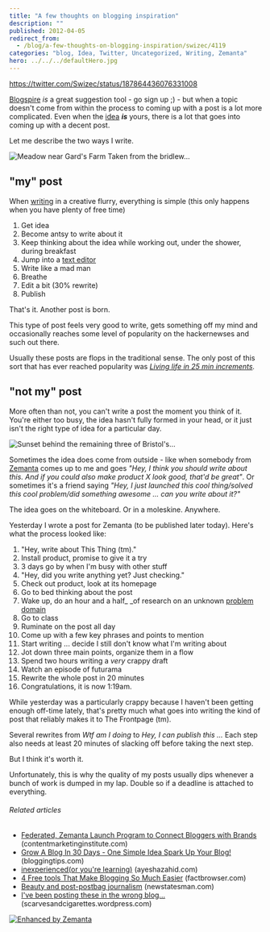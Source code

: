 ```yaml
---
title: "A few thoughts on blogging inspiration"
description: ""
published: 2012-04-05
redirect_from:
  - /blog/a-few-thoughts-on-blogging-inspiration/swizec/4119
categories: "blog, Idea, Twitter, Uncategorized, Writing, Zemanta"
hero: ../../../defaultHero.jpg
---
```


https://twitter.com/Swizec/status/187864436076331008

[Blogspire](http://blogspire.zemanta.com/) _is_ a great suggestion tool - go sign up ;) - but when a topic doesn't come from within the process to coming up with a post is a lot more complicated. Even when the [idea](http://en.wikipedia.org/wiki/Idea "Idea") **_is_** yours, there is a lot that goes into coming up with a decent post.

Let me describe the two ways I write.

![Meadow near Gard's Farm Taken from the bridlew...](http://upload.wikimedia.org/wikipedia/commons/thumb/2/20/Meadow_near_Gard%27s_Farm_-_geograph.org.uk_-_896805.jpg/300px-Meadow_near_Gard%27s_Farm_-_geograph.org.uk_-_896805.jpg "Meadow near Gard's Farm Taken from the bridlew...")

## "my" post

When [writing](http://en.wikipedia.org/wiki/Writing "Writing") in a creative flurry, everything is simple (this only happens when you have plenty of free time)

1.  Get idea
2.  Become antsy to write about it
3.  Keep thinking about the idea while working out, under the shower, during breakfast
4.  Jump into a [text editor](http://en.wikipedia.org/wiki/Text_editor "Text editor")
5.  Write like a mad man
6.  Breathe
7.  Edit a bit (30% rewrite)
8.  Publish

That's it. Another post is born.

This type of post feels very good to write, gets something off my mind and occasionally reaches some level of popularity on the hackernewses and such out there.

Usually these posts are flops in the traditional sense. The only post of this sort that has ever reached popularity was _[Living life in 25 min increments](http://swizec.com/blog/living-life-in-25min-increments/swizec/1859)._

## "not my" post

More often than not, you can't write a post the moment you think of it. You're either too busy, the idea hasn't fully formed in your head, or it just isn't the right type of idea for a particular day.

![Sunset behind the remaining three of Bristol's...](http://upload.wikimedia.org/wikipedia/commons/thumb/0/08/Seven_Sisters_snow_sunset.jpg/300px-Seven_Sisters_snow_sunset.jpg "Sunset behind the remaining three of Bristol's...")

Sometimes the idea does come from outside - like when somebody from [Zemanta](http://www.zemanta.com "Zemanta") comes up to me and goes _"Hey, I think you should write about this. And if you could also make product X look good, that'd be great"_. Or sometimes it's a friend saying _"Hey, I just launched this cool thing/solved this cool problem/did something awesome ... can you write about it?"_

The idea goes on the whiteboard. Or in a moleskine. Anywhere.

Yesterday I wrote a post for Zemanta (to be published later today). Here's what the process looked like:

1.  "Hey, write about This Thing (tm)."
2.  Install product, promise to give it a try
3.  3 days go by when I'm busy with other stuff
4.  "Hey, did you write anything yet? Just checking."
5.  Check out product, look at its homepage
6.  Go to bed thinking about the post
7.  Wake up, do an hour and a half\_ \_of research on an unknown [problem domain](http://en.wikipedia.org/wiki/Problem_domain "Problem domain")
8.  Go to class
9.  Ruminate on the post all day
10. Come up with a few key phrases and points to mention
11. Start writing ... decide I still don't know what I'm writing about
12. Jot down three main points, organize them in a flow
13. Spend two hours writing a _very_ crappy draft
14. Watch an episode of futurama
15. Rewrite the whole post in 20 minutes
16. Congratulations, it is now 1:19am.

While yesterday was a particularly crappy because I haven't been getting enough off-time lately, that's pretty much what goes into writing the kind of post that reliably makes it to The Frontpage (tm).

Several rewrites from _Wtf am I doing_ to _Hey, I can publish this ..._ Each step also needs at least 20 minutes of slacking off before taking the next step.

But I think it's worth it.

Unfortunately, this is why the quality of my posts usually dips whenever a bunch of work is dumped in my lap. Double so if a deadline is attached to everything.

###### Related articles

- [Federated, Zemanta Launch Program to Connect Bloggers with Brands](http://www.contentmarketinginstitute.com/2012/02/federated-media-bloggers/) (contentmarketinginstitute.com)
- [Grow A Blog In 30 Days - One Simple Idea Spark Up Your Blog!](http://www.bloggingtips.com/2012/04/04/grow-a-blog-in-30-days/) (bloggingtips.com)
- [inexperienced(or you're learning)](http://ayeshazahid.com/2012/04/04/inexperiencedor-youre-learning/) (ayeshazahid.com)
- [4 Free tools That Make Blogging So Much Easier](http://blog.factbrowser.com/2012/02/22/free-tools-to-make-blogging-easier/) (factbrowser.com)
- [Beauty and post-postbag journalism](http://www.newstatesman.com/blogs/media/2012/04/beauty-and-post-postbag-journalism) (newstatesman.com)
- [I've been posting these in the wrong blog...](http://scarvesandcigarettes.wordpress.com/2012/04/02/ive-been-posting-these-in-the-wrong-blog/) (scarvesandcigarettes.wordpress.com)

[![Enhanced by Zemanta](http://img.zemanta.com/zemified_e.png?x-id=e6f46b5b-f41f-4e3b-a5de-161e3361ed67)](http://www.zemanta.com/ "Enhanced by Zemanta")
